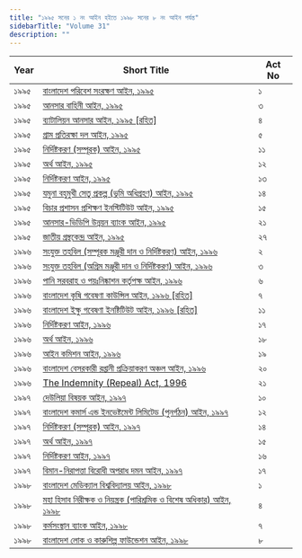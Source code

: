 ```yaml
---
title: "১৯৯৫ সনের ১ নং আইন হইতে ১৯৯৮ সনের ৮ নং আইন পর্যন্ত"
sidebarTitle: "Volume 31"
description: ""
---
```


| Year | Short Title | Act No |
|------|-------------|--------|
| ১৯৯৫ | [বাংলাদেশ পরিবেশ সংরক্ষণ আইন, ১৯৯৫](/laws/volume-31/act-791) | ১ |
| ১৯৯৫ | [আনসার বাহিনী আইন, ১৯৯৫](/laws/volume-31/act-792) | ৩ |
| ১৯৯৫ | [ব্যাটালিয়ন আনসার আইন, ১৯৯৫ [রহিত]](/laws/volume-31/act-793) | ৪ |
| ১৯৯৫ | [গ্রাম প্রতিরক্ষা দল আইন, ১৯৯৫](/laws/volume-31/act-794) | ৫ |
| ১৯৯৫ | [নির্দিষ্টকরণ (সম্পূরক) আইন, ১৯৯৫](/laws/volume-31/act-795) | ১১ |
| ১৯৯৫ | [অর্থ আইন, ১৯৯৫](/laws/volume-31/act-796) | ১২ |
| ১৯৯৫ | [নির্দিষ্টকরণ আইন, ১৯৯৫](/laws/volume-31/act-797) | ১৩ |
| ১৯৯৫ | [যমুনা বহুমুখী সেতু প্রকল্প (ভূমি অধিগ্রহণ) আইন, ১৯৯৫](/laws/volume-31/act-798) | ১৪ |
| ১৯৯৫ | [বিচার প্রশাসন প্রশিক্ষণ ইনস্টিটিউট আইন, ১৯৯৫](/laws/volume-31/act-799) | ১৫ |
| ১৯৯৫ | [আনসার-ভিডিপি উন্নয়ন ব্যাংক আইন, ১৯৯৫](/laws/volume-31/act-800) | ২১ |
| ১৯৯৫ | [জাতীয় গ্রন্থকেন্দ্র আইন, ১৯৯৫](/laws/volume-31/act-801) | ২৭ |
| ১৯৯৬ | [সংযুক্ত তহবিল (সম্পূরক মঞ্জুরী দান ও নির্দিষ্টকরণ) আইন, ১৯৯৬](/laws/volume-31/act-802) | ২ |
| ১৯৯৬ | [সংযুক্ত তহবিল (অগ্রিম মঞ্জুরী দান ও নির্দিষ্টকরণ) আইন, ১৯৯৬](/laws/volume-31/act-803) | ৩ |
| ১৯৯৬ | [পানি সরবরাহ ও পয়ঃনিষ্কাশন কর্তৃপক্ষ আইন, ১৯৯৬](/laws/volume-31/act-804) | ৬ |
| ১৯৯৬ | [বাংলাদেশ কৃষি গবেষণা কাউন্সিল আইন, ১৯৯৬ [রহিত]](/laws/volume-31/act-805) | ৭ |
| ১৯৯৬ | [বাংলাদেশ ইক্ষু গবেষণা ইনষ্টিটিউট আইন, ১৯৯৬ [রহিত]](/laws/volume-31/act-806) | ১১ |
| ১৯৯৬ | [নির্দিষ্টকরণ আইন, ১৯৯৬](/laws/volume-31/act-807) | ১৭ |
| ১৯৯৬ | [অর্থ আইন, ১৯৯৬](/laws/volume-31/act-808) | ১৮ |
| ১৯৯৬ | [আইন কমিশন আইন, ১৯৯৬](/laws/volume-31/act-809) | ১৯ |
| ১৯৯৬ | [বাংলাদেশ বেসরকারী রপ্তানী প্রক্রিয়াকরণ অঞ্চল আইন, ১৯৯৬](/laws/volume-31/act-810) | ২০ |
| ১৯৯৬ | [The Indemnity (Repeal) Act, 1996](/laws/volume-31/act-811) | ২১ |
| ১৯৯৭ | [দেউলিয়া বিষয়ক আইন, ১৯৯৭](/laws/volume-31/act-812) | ১০ |
| ১৯৯৭ | [বাংলাদেশ কমার্স এন্ড ইনভেষ্টমেন্ট লিমিটেড (পুনর্গঠন) আইন, ১৯৯৭](/laws/volume-31/act-813) | ১২ |
| ১৯৯৭ | [নির্দিষ্টকরণ (সম্পূরক) আইন, ১৯৯৭](/laws/volume-31/act-814) | ১৪ |
| ১৯৯৭ | [অর্থ আইন, ১৯৯৭](/laws/volume-31/act-815) | ১৫ |
| ১৯৯৭ | [নির্দিষ্টকরণ আইন, ১৯৯৭](/laws/volume-31/act-816) | ১৬ |
| ১৯৯৭ | [বিমান-নিরাপত্তা বিরোধী অপরাধ দমন আইন, ১৯৯৭](/laws/volume-31/act-817) | ১৭ |
| ১৯৯৮ | [বাংলাদেশ মেডিক্যাল বিশ্ববিদ্যালয় আইন, ১৯৯৮](/laws/volume-31/act-818) | ১ |
| ১৯৯৮ | [মহা হিসাব নিরীক্ষক ও নিয়ন্ত্রক (পারিশ্রমিক ও বিশেষ অধিকার) আইন, ১৯৯৮](/laws/volume-31/act-819) | ৪ |
| ১৯৯৮ | [কর্মসংস্থান ব্যাংক আইন, ১৯৯৮](/laws/volume-31/act-820) | ৭ |
| ১৯৯৮ | [বাংলাদেশ লোক ও কারুশিল্প ফাউন্ডেশন আইন, ১৯৯৮](/laws/volume-31/act-821) | ৮ |
